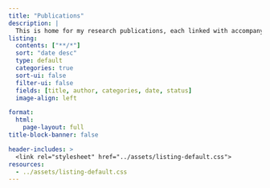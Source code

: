 ```yaml
---
title: "Publications"
description: |
  This is home for my research publications, each linked with accompanying preprints, posters, and/or news pieces from my graduate school.
listing:
  contents: ["**/*"]
  sort: "date desc"
  type: default
  categories: true
  sort-ui: false
  filter-ui: false
  fields: [title, author, categories, date, status]
  image-align: left

format:
  html:
    page-layout: full
title-block-banner: false

header-includes: >
  <link rel="stylesheet" href="../assets/listing-default.css">
resources:
  - ../assets/listing-default.css
---
```


